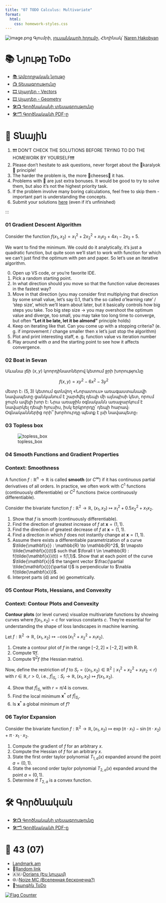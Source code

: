 ```yaml
---
title: "07 TODO Calculus: Multivariate"
format:
  html:
    css: homework-styles.css
---
```


<script src="homework-scripts.js"></script>

![image.png](../background_photos/math_07_xaxoxish_pat.jpg)
Գյումրի, [լուսանկարի հղումը](https://unsplash.com/photos/b8Iwra4rnRs), Հեղինակ՝ [Naren Hakobyan](https://unsplash.com/@naren735)

# 📚 Նյութը ToDo

- [📚 Ամբողջական նյութը](01_vectors_linear_algebra.qmd)
- [📺 Տեսագրությունը](https://youtu.be/vectors_lecture)
- [🎞️ Սլայդեր - Vectors](Lectures/L01_Vectors.pdf)
- [🎞️ Սլայդեր - Geometry](Lectures/L02_Geometry_of_Vectors__Matrices.pdf)
- [🛠️📺 Գործնականի տեսագրությունը](https://youtu.be/vectors_practical)
- [🛠️🗂️ Գործնականի PDF-ը](Homeworks/hw_01_vectors.pdf)
  

# 🏡 Տնային

::: {.callout-note collapse="false"}
1. ❗❗❗ DON'T CHECK THE SOLUTIONS BEFORE TRYING TO DO THE HOMEWORK BY YOURSELF❗❗❗
2. Please don't hesitate to ask questions, never forget about the 🍊karalyok🍊 principle!
3. The harder the problem is, the more 🧀cheeses🧀 it has.
4. Problems with 🎁 are just extra bonuses. It would be good to try to solve them, but also it's not the highest priority task.
5. If the problem involve many boring calculations, feel free to skip them - important part is understanding the concepts.
6. Submit your solutions [here](https://forms.gle/CFEvNqFiTSsDLiFc6) (even if it's unfinished)
:::

:::

### 01 Gradient Descent Algorithm {data-difficulty="2"}

Consider the function $f(x_1, x_2) = x_1^2 + 2x_2^2 + x_1 x_2 + 4x_1 - 2x_2 + 5$.

We want to find the minimum. We could do it analytically, it's just a quadratic function, but quite soon we'll start to work with function for which we can't just find the optimum with pen and paper. So let's use an iterative algorithm. 

0. Open up VS code, or you're favorite IDE.
1. Pick a random starting point. 
2. In what direction should you move so that the function value decreases in the fastest way? 
3. Move in that direction (you may consider first multiplying that direction by some small value, let's say 0.1, that's the so called $\alpha$'learning rate' / 'step size', which we'll learn about later, but it basically controls how big steps you take. Too big step size -> you may overshoot the optimum value and diverge, too small, you may take too long time to converge, but often **"Let it be late, let it be almond"** principle holds) 
4. Keep on iterating like that. Can you come up with a stopping criteria? (e. g. if improvement / change smaller then x let's just stop the algorithm)
5. Plot and print interesting staff, e. g. function value vs iteration number
6. Play around with $\alpha$ and the starting point to see how it affects convergence.


### 02 Boat in Sevan {data-difficulty="1"}
Սևանա լճի $(x, y)$ կոորդինատներով կետում ջրի խորությունը

$$
f(x, y) = xy^2 - 6x^2 - 3y^2
$$

մետր է։ $(5, 3)$ կետում գտնվող «Նորատուս» առագաստանավի նավապետը ցանկանում է շարժվել դեպի մի այնպիսի կետ, որում ջուրն ավելի
խոր է։ Նրա առաջին օգնականն առաջարկում է նավարկել դեպի հյուսիս,
իսկ երկրորդը՝ դեպի հարավ։ Օգնականներից որի՞ խորհուրդը պետք է
լսի նավապետը։

### 03 Topless box {data-difficulty="2"}

![topless_box](assets/7_4_box_withou_a_top.png)

### 04 Smooth Functions and Gradient Properties {data-difficulty="3"}


::: {.callout-note collapse="true"}
### Context: Smoothness
A function $f: \mathbb{R}^n \to \mathbb{R}$ is called **smooth** (or $C^\infty$) if it has continuous partial derivatives of all orders. In practice, we often work with $C^1$ functions (continuously differentiable) or $C^2$ functions (twice continuously differentiable).
:::

Consider the bivariate function $f : \mathbb{R}^2 \to \mathbb{R}$, $(x_1, x_2) \mapsto x_1^2 + 0.5x_2^2 + x_1x_2$.

1. Show that $f$ is smooth (continuously differentiable).
2. Find the direction of greatest increase of $f$ at $\mathbf{x} = (1, 1)$.
3. Find the direction of greatest decrease of $f$ at $\mathbf{x} = (1, 1)$.
4. Find a direction in which $f$ does not instantly change at $\mathbf{x} = (1, 1)$.
5. Assume there exists a differentiable parametrization of a curve $\tilde{\mathbf{x}} : \mathbb{R} \to \mathbb{R}^2$, $t \mapsto \tilde{\mathbf{x}}(t)$ such that $\forall t \in \mathbb{R} : f(\tilde{\mathbf{x}}(t)) = f(1,1)$. Show that at each point of the curve $\tilde{\mathbf{x}}$ the tangent vector $\frac{\partial \tilde{\mathbf{x}}}{\partial t}$ is perpendicular to $\nabla f(\tilde{\mathbf{x}})$.
6. Interpret parts (d) and (e) geometrically.

### 05 Contour Plots, Hessians, and Convexity {data-difficulty="3"}

::: {.callout-note collapse="true"}
### Context: Contour Plots and Convexity
**Contour plots** (or level curves) visualize multivariate functions by showing curves where $f(x_1, x_2) = c$ for various constants $c$. They're essential for understanding the shape of loss landscapes in machine learning.
:::

Let $f : \mathbb{R}^2 \to \mathbb{R}$, $(x_1, x_2) \mapsto -\cos(x_1^2 + x_2^2 + x_1x_2)$.

1. Create a contour plot of $f$ in the range $[-2,2] \times [-2,2]$ with R.
2. Compute $\nabla f$.
3. Compute $\nabla^2 f$ (the Hessian matrix).

Now, define the restriction of $f$ to $S_r = \{(x_1, x_2) \in \mathbb{R}^2 \mid x_1^2 + x_2^2 + x_1x_2 < r\}$ with $r \in \mathbb{R}, r > 0$, i.e., $f|_{S_r} : S_r \to \mathbb{R}, (x_1, x_2) \mapsto f(x_1, x_2)$.

4. Show that $f|_{S_r}$ with $r = \pi/4$ is convex.
5. Find the local minimum $\mathbf{x}^*$ of $f|_{S_r}$.
6. Is $\mathbf{x}^*$ a global minimum of $f$?


### 06 Taylor Expansion {data-difficulty="2"}

Consider the bivariate function $f : \mathbb{R}^2 \to \mathbb{R}, (x_1,x_2) \mapsto \exp(\pi \cdot x_1) - \sin(\pi \cdot x_2) + \pi \cdot x_1 \cdot x_2$.

1. Compute the gradient of $f$ for an arbitrary $x$.
2. Compute the Hessian of $f$ for an arbitrary $x$.
3. State the first order taylor polynomial $T_{1,a}(x)$ expanded around the point $a = (0,1)$.
4. State the second order taylor polynomial $T_{2,a}(x)$ expanded around the point $a = (0,1)$.
5. Determine if $T_{2,a}$ is a convex function.


# 🛠️ Գործնական
- [🛠️📺 Գործնականի տեսագրությունը]()
- [🛠️🗂️ Գործնականի PDF-ը]()

# 🎲 43 (07)
- [Landmark.am](https://landmark.am/)
- 🔗[Random link](https://youtu.be/9_Gl0MBKrUU?si=ap5LjOjf7UM1hq8a)
- 🇦🇲🎶[Dorians (Ես կուլամ)](https://www.youtube.com/watch?v=0syTeqk9Hes)
- 🌐🎶[Noize MC (Вселенная бесконечна?)](https://www.youtube.com/watch?v=DBnwy46OPFU)
- 🤌[Կարգին ToDo]()

<a href="http://s01.flagcounter.com/more/1oO"><img src="https://s01.flagcounter.com/count2/1oO/bg_FFFFFF/txt_000000/border_CCCCCC/columns_2/maxflags_10/viewers_0/labels_0/pageviews_1/flags_0/percent_0/" alt="Flag Counter"></a>